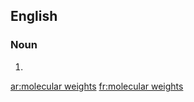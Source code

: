 
==English==

===Noun===
{{head|en|plural}}

# {{plural of|molecular weight|lang=en}}

[[ar:molecular weights]]
[[fr:molecular weights]]